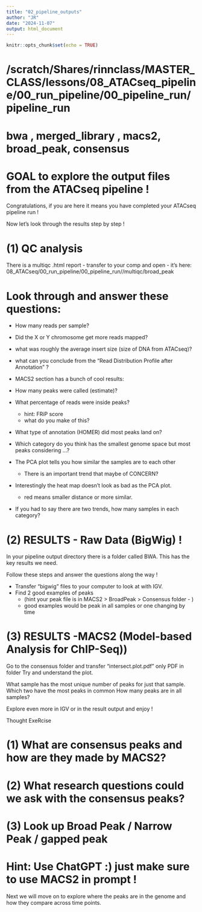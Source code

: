 ```yaml
---
title: "02_pipeline_outputs"
author: "JR"
date: "2024-11-07"
output: html_document
---
```


```r
knitr::opts_chunk$set(echo = TRUE)
```


# /scratch/Shares/rinnclass/MASTER_CLASS/lessons/08_ATACseq_pipeline/00_run_pipeline/00_pipeline_run/pipeline_run

# bwa , merged_library , macs2, broad_peak, consensus

# GOAL to explore the output files from the ATACseq pipeline !
Congratulations, if you are here it means you have completed your 
ATACseq pipeline run !

Now let's look through the results step by step !

# (1) QC analysis
There is a multiqc .html report - transfer to your comp and open - it's here:
08_ATACseq/00_run_pipeline/00_pipeline_run/<YOUR_PIPELINE_OUTPUT>/multiqc/broad_peak

# Look through and answer these questions:
- How many reads per sample?

- Did the X or Y chromosome get more reads mapped?

- what was roughly the average insert size (size of DNA from ATACseq)?

- what can you conclude from the "Read Distribution Profile after Annotation" ?

* MACS2 section has a bunch of cool results:
- How many peaks were called (estimate)?
- What percentage of reads were inside peaks?
    - hint: FRiP score
    - what do you make of this?
    
- What type of annotation (HOMER) did most peaks land on?

- Which category do you think has the smallest genome space but most peaks considering ...?

- The PCA plot tells you how similar the samples are to each other
    - There is an important trend that maybe of CONCERN?
    
- Interestingly the heat map doesn't look as bad as the PCA plot.
    - red means smaller distance or more similar.
- If you had to say there are two trends, how many samples in each category?

# (2) RESULTS - Raw Data (BigWig) !
In your pipeline output directory there is a folder called BWA.
This has the key results we need.

Follow these steps and answer the questions along the way !

- Transfer "bigwig" files to your computer to look at with IGV.
- Find 2 good examples of peaks 
    - (hint your peak file is in MACS2 > BroadPeak > Consensus folder - )
    - good examples would be peak in all samples or one changing by time


# (3) RESULTS -MACS2 (Model-based Analysis for ChIP-Seq))

Go to the consensus folder and transfer "intersect.plot.pdf" only PDF in folder
Try and understand the plot.

What sample has the most unique number of peaks for just that sample.
Which two have the most peaks in common
How many peaks are in all samples?

Explore even more in IGV or in the result output and enjoy !

########### Thought ExeRcise ###########  

# (1) What are consensus peaks and how are they made by MACS2?

# (2) What research questions could we ask with the consensus peaks?

# (3) Look up Broad Peak / Narrow Peak / gapped peak 

# Hint: Use ChatGPT :) just make sure to use MACS2 in prompt !

Next we will move on to explore where the peaks are in the genome
and how they compare across time points. 




